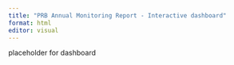 ```yaml
---
title: "PRB Annual Monitoring Report - Interactive dashboard"
format: html
editor: visual
---
```



placeholder for dashboard